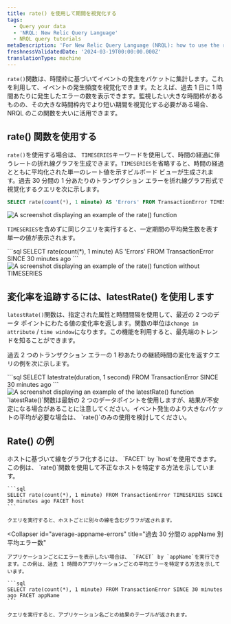 ```yaml
---
title: rate() を使用して期間を視覚化する
tags:
  - Query your data
  - 'NRQL: New Relic Query Language'
  - NRQL query tutorials
metaDescription: 'For New Relic Query Language (NRQL): how to use the rate() function to visualize event occurrences over a set period of time.'
freshnessValidatedDate: '2024-03-19T00:00:00.000Z'
translationType: machine
---
```





`rate()`関数は、時間枠に基づいてイベントの発生をバケットに集計します。これを利用して、イベントの発生頻度を視覚化できます。たとえば、過去 1 日に 1 時間あたりに発生したエラーの数を表示できます。監視したい大きな時間枠があるものの、その大きな時間枠内でより短い期間を視覚化する必要がある場合、NRQL のこの関数を大いに活用できます。

## rate() 関数を使用する

`rate()`を使用する場合は、 `TIMESERIES`キーワードを使用して、時間の経過に伴うレートの折れ線グラフを生成できます。`TIMESERIES`を省略すると、時間の経過とともに平均化された単一のレート値を示すビルボード ビューが生成されます。過去 30 分間の 1 分あたりのトランザクション エラーを折れ線グラフ形式で視覚化するクエリを次に示します。

```sql
SELECT rate(count(*), 1 minute) AS 'Errors' FROM TransactionError TIMESERIES SINCE 30 minutes ago
```

<img
  title="Rate function with time series"
  alt="A screenshot displaying an example of the rate() function"
  src={exampleRateFunction}
/>

`TIMESERIES`を含めずに同じクエリを実行すると、一定期間の平均発生数を表す単一の値が表示されます。

<SideBySide>
  <Side>
    ```sql
    SELECT rate(count(*), 1 minute) AS 'Errors' FROM TransactionError SINCE 30 minutes ago
    ```
  </Side>

  <Side>
    <img
      title="Rate function without time series"
      alt="A screenshot displaying an example of the rate() function without TIMESERIES"
      src={exampleRateFunctionNoTimeseries}
    />
  </Side>
</SideBySide>

## 変化率を追跡するには、latestRate() を使用します

`latestRate()`関数は、指定された属性と時間間隔を使用して、最近の 2 つのデータ ポイントにわたる値の変化率を返します。関数の単位は`change in attribute` / `time window`になります。この機能を利用すると、最先端のトレンドを知ることができます。

過去 2 つのトランザクション エラーの 1 秒あたりの継続時間の変化を返すクエリの例を次に示します。

<SideBySide>
  <Side>
    ```sql
    SELECT latestrate(duration, 1 second) FROM TransactionError SINCE 30 minutes ago
    ```
  </Side>

  <Side>
    <img
      title="Latestrate function"
      alt="A screenshot displaying an example of the latestRate() function"
      src={exampleLatestRateFunction}
    />
  </Side>
</SideBySide>

<Callout variant="important">
  `latestRate()`関数は最新の 2 つのデータポイントを使用しますが、結果が不安定になる場合があることに注意してください。イベント発生のより大きなバケットの平均が必要な場合は、 `rate()`のみの使用を検討してください。
</Callout>

## Rate() の例

<CollapserGroup>
  <Collapser
    id="error-by-hostname"
    title="ホストごとのエラー率を視覚化"
  >
    ホストに基づいて線をグラフ化するには、 `FACET` by `host`を使用できます。この例は、 `rate()`関数を使用して不正なホストを特定する方法を示しています。

    ```sql
    SELECT rate(count(*), 1 minute) FROM TransactionError TIMESERIES SINCE 30 minutes ago FACET host
    ```

    クエリを実行すると、ホストごとに別々の線を含むグラフが返されます。
  </Collapser>

  <Collapser
    id="average-appname-errors"
    title="過去 30 分間の appName 別平均エラー数"
  >
    アプリケーションごとにエラーを表示したい場合は、 `FACET` by `appName`を実行できます。この例は、過去 1 時間のアプリケーションごとの平均エラーを特定する方法を示しています。

    ```sql
    SELECT rate(count(*), 1 minute) FROM TransactionError SINCE 30 minutes ago FACET appName
    ```

    クエリを実行すると、アプリケーション名ごとの結果のテーブルが返されます。
  </Collapser>
</CollapserGroup>